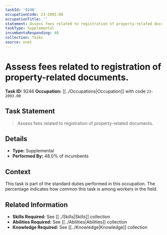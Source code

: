```yaml
---
taskId: '9246'
occupationCode: 23-2093.00
occupationTitle: ''
statement: Assess fees related to registration of property-related documents.
taskType: Supplemental
incumbentsResponding: 48
collection: Tasks
source: onet
---
```

# Assess fees related to registration of property-related documents.

**Task ID:** 9246
**Occupation:** [[../Occupations|Occupation]] with code `23-2093.00`

## Task Statement

> Assess fees related to registration of property-related documents.

## Details

- **Type:** Supplemental
- **Performed By:** 48.0% of incumbents

## Context

This task is part of the standard duties performed in this occupation. The percentage indicates how common this task is among workers in the field.

## Related Information

- **Skills Required:** See [[../Skills|Skills]] collection
- **Abilities Required:** See [[../Abilities|Abilities]] collection
- **Knowledge Required:** See [[../Knowledge|Knowledge]] collection
